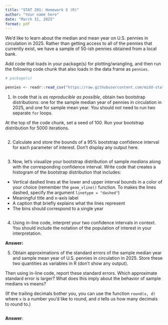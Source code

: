 ```yaml
---
title: "STAT 201: Homework 5 (R)"
author: "Your name here"
date: "March 31, 2025"
format: pdf
---
```


We'd like to learn about the median and mean year on U.S. pennies in circulation in 2025. Rather than getting access to all of the pennies that currently exist, we have a sample of 50-ish pennies obtained from a local bank. 

Add code that loads in your package(s) for plotting/wrangling, and then run the following code chunk that also loads in the data frame as `pennies`. 

```r
# package(s)

pennies <- readr::read_csv("https://raw.githubusercontent.com/midd-stat201-spring2025/midd-stat201-spring2025.github.io/refs/heads/main/data/pennies.csv")
```


1. In code that is *as reproducible as possible*, obtain two bootstrap distributions: one for the sample median year of pennies in circulation in 2025, and one for sample mean year. You should *not* need to run two separate `for` loops.

At the top of the code chunk, set a seed of 100. Run your bootstrap distribution for 5000 iterations.

```r

```

2. Calculate and store the bounds of a 95% bootstrap confidence interval for each parameter of interest. Don't display any output here. 

```r

```

3. Now, let's visualize your bootstrap distribution of sample *medians* along with the corresponding confidence interval. Write code that creates a histogram of the bootstrap distribution that includes:

- Vertical dashed lines at the lower and upper interval bounds in a color of your choice (remember the `geom_vline()` function. To makes the lines dashed, specify the argument `linetype = "dashed"`)
- Meaningful title and x-axis label
- A caption that briefly explains what the lines represent
- The bins should correspond to a single year

```r

```

4. Using in-line code, interpret your two confidence intervals in context. You should include the notation of the population of interest in your interpretation.

**Answer:** 

5. Obtain approximations of the standard errors of the sample median year and sample mean year of U.S. pennies in circulation in 2025. Store these two quantities as variables in R (don't show any output). 

Then using in-line code, report these standard errors. Which approximate standard error is larger? What does this imply about the behavior of sample medians vs means? 

(If the trailing decimals bother you, you can use the function `round(x, d)` where `x` is a number you'd like to round, and `d` tells us how many decimals to round to.)

```r

```

**Answer**: